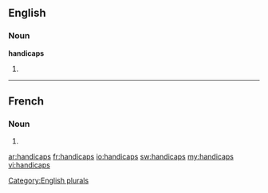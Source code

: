 ==English==

===Noun===
'''handicaps'''

# {{plural of|[[handicap]]}}

[[Category:English plurals]]

----

==French==

===Noun===
{{infl|fr|plural}} {{m|p}}

# {{plural of|handicap|lang=French}}

[[ar:handicaps]]
[[fr:handicaps]]
[[io:handicaps]]
[[sw:handicaps]]
[[my:handicaps]]
[[vi:handicaps]]